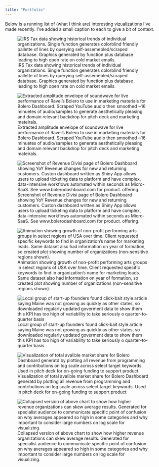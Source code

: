 ```yaml
---
title: "Portfolio"
---
```


Below is a running list of (what I think are) interesting vizualizations I've made recently. I've added a small caption to each to give a bit of context.

![IRS Tax data showing historical trends of individual organizations. Single function generates colorblind friendly pallette of lines by querying self-assemebled/scraped database. Graphics generated by function plus database leading to high open rate on cold market emails.](/assets/portfolio/990_trend_analysis.gif)

![Extracted amplitude envelope of soundwave for live performance of Ravel's Bolero to use in marketing materials for Bolero Dashboard. Scraped YouTube audio then smoothed ~16 minuetes of audio/samples to generate aesthetically pleasing and domain relevant backdrop for pitch deck and marketing mateirals.](/assets/portfolio/bolero_envelope.png)

![Screenshot of Revenue Divisi page of Bolero Dashboard showing YoY Revenue changes for new and returning customers. Custon dashboard written as Shiny App allows users to upload ticketing data to platform and have complex, data-intensive workflows automated within seconds as Micro-SaaS. See www.bolerodashboard.com for product. offering.](/assets/portfolio/bolero_rev_divisi.png)

![Animation showing growth of non-profit performing arts groups in select regions of USA over time. Client requested specific keywords to find in organization's name for marketing leads. Same dataset also had information on year of formation, so created plot showing number of organizations (non-sensitive regions shown).](/assets/portfolio/growth_arts_orgs.gif)

![Local group of start-up founders found click-bait style article saying Maine was not growing as quickly as other states, so downloaded regularly updated goverment data to show them this KPI has too high of variability to take seriously o quarter-to-quarter basis](/assets/portfolio/new_business_usa.jpeg)

![Visualization of total avalible market share for Bolero Dashboard generatd by plotting all revenue from programming and contributions on log scale across select target keywords. Used in pitch deck for on-going funding to support product](/assets/portfolio/rev_gift_market_share_2022_gg.jpeg)

![Collapsed version of above chart to show how higher revenue organizations can skew average results. Generated for specialist audience to communicate specific point of confusion on why averages appeared so high in some categories and why important to consider large numbers on log scale for visualizing.](/assets/portfolio/annotated_rev_dist.png)